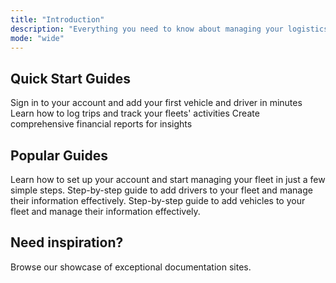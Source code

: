 ```yaml
---
title: "Introduction"
description: "Everything you need to know about managing your logistics fleet and tracking finances effectively. "
mode: "wide"
---
```


## Quick Start Guides

<Columns cols={2}>
  <Card title="Getting Started" icon="bolt-lightning" iconType="regular" color="#053030" href="/development">
    Sign in to your account and add your first vehicle and driver in minutes
  </Card>
  <Card title="Record Your First Trip " icon="truck" iconType="regular" color="#053030" href="/essentials/settings">
    Learn how to log trips and track your fleets' activities
  </Card>
  <Card title="Generate Reports" icon="file-chart-column" iconType="regular" color="#053030" href="/essentials/navigation">
    Create comprehensive financial reports for insights
  </Card>
</Columns>

## Popular Guides

<Columns cols={2}>
  <Card title="Get Started with Travada" href="/essentials/markdown">
    Learn how to set up your account and start managing your fleet in just a few simple steps.
  </Card>
  <Card title="Adding and Managing Drivers" href="/essentials/code">
    Step-by-step guide to add drivers to your fleet and manage their information effectively.
  </Card>
  <Card title="Adding and Managing Vehicles" href="/essentials/images">
    Step-by-step guide to add vehicles to your fleet and manage their information effectively.
  </Card>
</Columns>

## Need inspiration?

<Card title="See complete examples" icon="stars" href="https://mintlify.com/customers">
  Browse our showcase of exceptional documentation sites.
</Card>